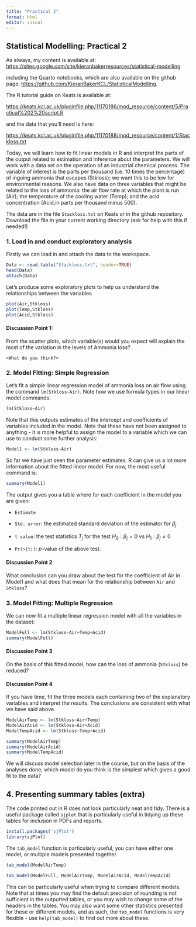 ```yaml
---
title: "Practical 2"
format: html
editor: visual
---
```


## Statistical Modelling: Practical 2

As always, my content is available at: <https://sites.google.com/site/kieranbakerresources/statistical-modelling>

including the Quarto notebooks, which are also available on the github page: <https://github.com/KieranBakerKCL/StatisticalModelling>.

The R tutorial guide on Keats is available at:

<https://keats.kcl.ac.uk/pluginfile.php/11170186/mod_resource/content/5/Practical%202%20script.R>

and the data that you'll need is here:

<https://keats.kcl.ac.uk/pluginfile.php/11170188/mod_resource/content/1/Stackloss.txt>

Today, we will learn how to fit linear models in R and interpret the parts of the output related to estimation and inference about the parameters. We will work with a data set on the operation of an industrial chemical process. The variable of interest is the parts per thousand (i.e. 10 times the percentage) of ingoing ammonia that escapes (Stkloss); we want this to be low for environmental reasons. We also have data on three variables that might be related to the loss of ammonia: the air flow rate at which the plant is run (Air); the temperature of the cooling water (Temp); and the acid concentration (Acid,in parts per thousand minus 500).

The data are in the file `Stackloss.txt` on Keats or in the github repository. Download the file in your current working directory (ask for help with this if needed!)

### 1. Load in and conduct exploratory analysis

Firstly we can load in and attach the data to the workspace.

```r
Data <- read.table("Stackloss.txt", header=TRUE)
head(Data)
attach(Data)
```

Let's produce some exploratory plots to help us understand the relationships between the variables

```r
plot(Air,Stkloss)
plot(Temp,Stkloss)
plot(Acid,Stkloss)
```

#### Discussion Point 1:

From the scatter plots, which variable(s) would you expect will explain the most of the variation in the levels of Ammonia loss?

`<What do you think?>`

### 2. Model Fitting: Simple Regression

Let's fit a simple linear regression model of ammonia loss on air flow using the command `lm(Stkloss~Air)`. Note how we use formula types in our linear model commands.

```r
lm(Stkloss~Air)
```

Note that this outputs estimates of the intercept and coefficients of variables included in the model. Note that these have not been assigned to anything - it is more helpful to assign the model to a variable which we can use to conduct some further analysis:

```r
Model1 <- lm(Stkloss~Air)
```

So far we have just seen the parameter estimates. R can give us a lot more information about the fitted linear model. For now, the most useful command is:

```r
summary(Model1)
```

The output gives you a table where for each coefficient in the model you are given:

-   `Estimate`

-   `Std. error`: the estimated standard deviation of the estimator for $\beta_j$

-   `t value`: the test statistics $T_j$ for the test $H_0: \beta_j=0$ vs $H_1: \beta_j \neq 0$

-   `Pr(>|t|)`: $p$-value of the above test.

#### Discussion Point 2

What conclusion can you draw about the test for the coefficient of Air in Model1 and what does that mean for the relationship between `Air` and `Stkloss`?

### 3. Model Fitting: Multiple Regression

We can now fit a multiple linear regression model with all the variables in the dataset:

```r
ModelFull <- lm(Stkloss~Air+Temp+Acid)
summary(ModelFull)
```

#### Discussion Point 3

On the basis of this fitted model, how can the loss of ammonia (`Stkloss`) be reduced?

#### Discussion Point 4

If you have time, fit the three models each containing two of the explanatory variables and interpret the results. The conclusions are consistent with what we have said above.

```r
ModelAirTemp <- lm(Stkloss~Air+Temp)
ModelAirAcid <- lm(Stkloss~Air+Acid)
ModelTempAcid <- lm(Stkloss~Temp+Acid)

summary(ModelAirTemp)
summary(ModelAirAcid)
summary(ModelTempAcid)
```

We will discuss model selection later in the course, but on the basis of the analyses done, which model do you think is the simplest which gives a good fit to the data?

## 4. Presenting summary tables (extra)

The code printed out in R does not look particularly neat and tidy. There is a useful package called `sjplot` that is particularly useful in tidying up these tables for inclusion in PDFs and reports.

```r
install.packages('sjPlot')
library(sjPlot)
```

The `tab_model` function is particularly useful, you can have either one model, or multiple models presented together.

```r
tab_model(ModelAirTemp)
```

```r
tab_model(ModelFull, ModelAirTemp, ModelAirAcid, ModelTempAcid)
```

This can be particularly useful when trying to compare different models. Note that at times you may find the default precision of rounding is not sufficient in the outputted tables, or you may wish to change some of the headers in the tables. You may also want some other statistics presented for these or different models, and as such, the `tab_model` functions is very flexible - use `help(tab_model)` to find out more about these.
